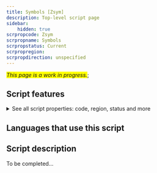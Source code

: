 ```yaml
---
title: Symbols [Zsym]
description: Top-level script page
sidebar:
    hidden: true
scrpropcode: Zsym
scrpropname: Symbols
scrpropstatus: Current
scrpropregion: 
scrpropdirection: unspecified
---
```


<span style='background-color:yellow'>_This page is a work in progress._</span>;


## Script features

<details>
<summary> See all script properties: code, region, status and more</summary>
<ScriptInfo />
</details>

## Languages that use this script

<WsList script='Zsym' wsMax='5' />

## Script description

To be completed...


